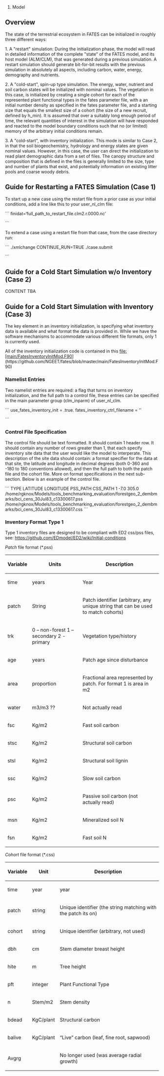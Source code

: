 # Model 

== Overview ==

The state of the terrestrial ecosystem in FATES can be initialized in roughly three different ways:

1. A "restart" simulation: During the initialization phase, the model will read in detailed information of the complete "state" of the FATES model, and its host model (ALM/CLM), that was generated during a previous simulation.  A restart simulation should generate bit-for-bit results with the previous simulation in absolutely all aspects, including carbon, water, energy, demography and nutrients.

2. A "cold-start", spin-up type simulation.  The energy, water, nutrient and soil carbon states will be initialized with nominal values.  The vegetation in this case, is initialized by creating a single cohort for each of the represented plant functional types in the fates parameter file, with a an initial number density as specified in the fates parameter file, and a starting size that equals the smallest size of a cohort (the size of a new recruit, defined by h_min).  It is assumed that over a suitably long enough period of time, the relevant quantities of interest in the simulation will have responded and reacted to the model boundary conditions such that no (or limited) memory of the arbitrary initial conditions remain.

3. A "cold-start", with inventory initialization.  This mode is similar to Case 2, in that the soil biogeochemistry, hydrology and energy states are given nominal values.  However, in this case, the user can direct the initialization to read plant demographic data from a set of files.  The canopy structure and composition that is defined in the files is generally limited to the size, type and number of plants that exist, and potentially information on existing litter pools and coarse woody debris.


== Guide for Restarting a FATES Simulation  (Case 1) ==

To start up a new case using the restart file from a prior case as your initial conditions, add a line like this to your user_nl_clm file:

```
finidat=‘full_path_to_restart_file.clm2.r.0000.nc’

```

To extend a case using a restart file from that case, from the case directory run:

```
./xmlchange CONTINUE_RUN=TRUE
./case.submit

```

== Guide for a Cold Start Simulation w/o Inventory (Case 2) ==

CONTENT TBA


== Guide for a Cold Start Simulation with Inventory (Case 3) ==

The key element in an inventory initialization, is specifying what inventory data is available and what format the data is provided in.  While we have the software mechanisms to accommodate various different file formats, only 1 is currently used.

All of the inventory initialization code is contained in this file:[main/FatesInventoryInitMod.F90](https://github.com/NGEET/fates/blob/master/main/FatesInventoryInitMod.F90)


=== Namelist Entries ===

Two namelist entries are required: a flag that turns on inventory initialization, and the full path to a control file, these entries can be specified in the main parameter group (clm_inparm) of user_nl_clm.

```
use_fates_inventory_init = .true.
fates_inventory_ctrl_filename = '<full path to the control file>'

```

=== Control File Specification ===

The control file should be text formatted.  It should contain 1 header row. It should contain any number of rows greater than 1, that each specify inventory site data that the user would like the model to interperate.  This description of the site data should contain: a format specifier for the data at that site, the latitude and longitude in decimal degrees (both 0-360 and -180 to 180 conventions allowed), and then the full path to both the patch file and the cohort file.  More on format specifications in the next sub-section.  Below is an example of the control file.

```
TYPE LATITUDE LONGITUDE PSS_PATH CSS_PATH
1 -7.0 305.0 /home/rgknox/Models/tools_benchmarking_evaluation/forestgeo_2_dembmarks/bci_cens_30Jul83_c13300617.pss  /home/rgknox/Models/tools_benchmarking_evaluation/forestgeo_2_dembmarks/bci_cens_30Jul83_c13300617.css
```

=== Inventory Format Type 1 ===

Type 1 inventory files are designed to be compliant with ED2 css/pss files, see:  https://github.com/EDmodel/ED2/wiki/Initial-conditions

''Patch'' file format (*.pss)

{| border="1"
!Variable
!Units
!Description
|-
|time
|years
|Year
|-
|patch
|String
|Patch identifier (arbitrary, any unique string that can be used to match cohorts)
|-
|trk
|0 – non-forest
1 – secondary
2 - primary
|Vegetation type/history
|-
|age
|years
|Patch age since disturbance
|-
|area
|proportion
|Fractional area represented by patch.  For format 1 is area in m2
|-
|water
|m3/m3 ??
|Not actually read
|-
|fsc
|Kg/m2
|Fast soil carbon
|-
|stsc
|Kg/m2
|Structural soil carbon
|-
|stsl
|Kg/m2
|Structural soil lignin
|-
|ssc
|Kg/m2
|Slow soil carbon
|-
|psc
|Kg/m2
|Passive soil carbon (not actually read)
|-
|msn
|Kg/m2
|Mineralized soil N
|-
|fsn
|Kg/m2
|Fast soil N
|}

''Cohort'' file format (*.css)
{| border="1"
! Variable
! Unit
! Description
|-
| time
| year
| year
|-
| patch
| string
| Unique identifier (the string matching with the patch its on)
|-
|cohort
|string
|Unique identifier (arbitrary, not used)
|-
|dbh
|cm
|Stem diameter breast height
|-
|hite
|m
|Tree height
|-
|pft
|integer
|Plant Functional Type
|-
|n
|Stem/m2
|Stem density
|-
|bdead
|KgC/plant
|Structural carbon
|-
|balive
|KgC/plant
|“Live” carbon (leaf, fine root, sapwood) 
|-
|Avgrg
|
|No longer used (was average radial growth)
|}


